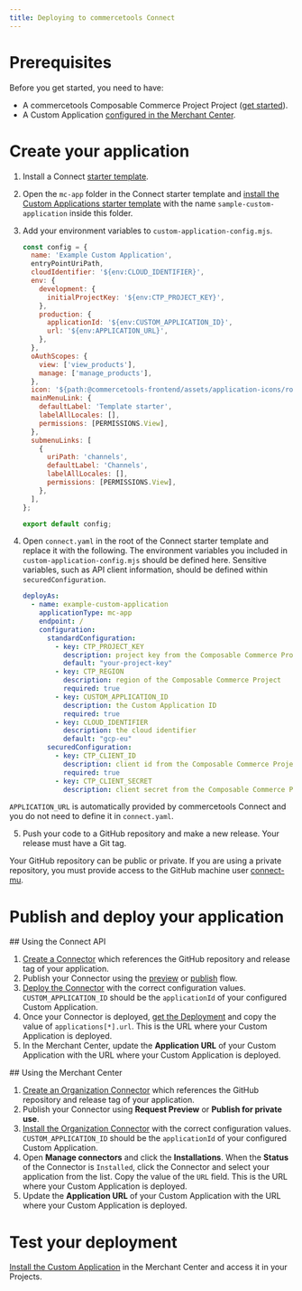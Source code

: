 ```yaml
---
title: Deploying to commercetools Connect
---
```


# Prerequisites

Before you get started, you need to have:

- A commercetools Composable Commerce Project Project ([get started](https://docs.commercetools.com/getting-started)).
- A Custom Application [configured in the Merchant Center](https://docs.commercetools.com/merchant-center/managing-custom-applications).

# Create your application

1. Install a Connect [starter template](https://docs.commercetools.com/connect/development#install-a-starter-template).
2. Open the `mc-app` folder in the Connect starter template and [install the Custom Applications starter template](/getting-started#installing-a-starter-template) with the name `sample-custom-application` inside this folder.
3. Add your environment variables to `custom-application-config.mjs`.

    ```js title="custom-application-config.mjs" highlightLines="5-13"
    const config = {
      name: 'Example Custom Application',
      entryPointUriPath,
      cloudIdentifier: '${env:CLOUD_IDENTIFIER}',
      env: {
        development: {
          initialProjectKey: '${env:CTP_PROJECT_KEY}',
        },
        production: {
          applicationId: '${env:CUSTOM_APPLICATION_ID}',
          url: '${env:APPLICATION_URL}',
        },
      },
      oAuthScopes: {
        view: ['view_products'],
        manage: ['manage_products'],
      },
      icon: '${path:@commercetools-frontend/assets/application-icons/rocket.svg}',
      mainMenuLink: {
        defaultLabel: 'Template starter',
        labelAllLocales: [],
        permissions: [PERMISSIONS.View],
      },
      submenuLinks: [
        {
          uriPath: 'channels',
          defaultLabel: 'Channels',
          labelAllLocales: [],
          permissions: [PERMISSIONS.View],
        },
      ],
    };

    export default config;
    ```

4. Open `connect.yaml` in the root of the Connect starter template and replace it with the following. The environment variables you included in `custom-application-config.mjs` should be defined here. Sensitive variables, such as API client information, should be defined within `securedConfiguration`.

      ```yml
      deployAs:
        - name: example-custom-application
          applicationType: mc-app
          endpoint: /
          configuration:
            standardConfiguration:
              - key: CTP_PROJECT_KEY
                description: project key from the Composable Commerce Project
                default: "your-project-key"
              - key: CTP_REGION
                description: region of the Composable Commerce Project
                required: true
              - key: CUSTOM_APPLICATION_ID
                description: the Custom Application ID
                required: true
              - key: CLOUD_IDENTIFIER
                description: the cloud identifier
                default: "gcp-eu"
            securedConfiguration:
              - key: CTP_CLIENT_ID
                description: client id from the Composable Commerce Project
                required: true
              - key: CTP_CLIENT_SECRET
                description: client secret from the Composable Commerce Project
      ```

<Info>

`APPLICATION_URL` is automatically provided by commercetools Connect and you do not need to define it in `connect.yaml`.

</Info>

5. Push your code to a GitHub repository and make a new release. Your release must have a Git tag.

<Info>

Your GitHub repository can be public or private. If you are using a private repository, you must provide access to the GitHub machine user [connect-mu](https://github.com/connect-mu).

</Info>

# Publish and deploy your application

## Using the Connect API

1. [Create a Connector](https://docs.commercetools.com/connect/getting-started#create-a-connector) which references the GitHub repository and release tag of your application.
2. Publish your Connector using the [preview](https://docs.commercetools.com/connect/getting-started#request-previewable-status-for-connectorstaged) or [publish](https://docs.commercetools.com/connect/getting-started#publish-for-private-use) flow.
3. [Deploy the Connector](https://docs.commercetools.com/connect/getting-started#deploy-a-connector) with the correct configuration values. `CUSTOM_APPLICATION_ID` should be the `applicationId` of your configured Custom Application.
4. Once your Connector is deployed, [get the Deployment](https://docs.commercetools.com/connect/deployments#get-deployment) and copy the value of `applications[*].url`. This is the URL where your Custom Application is deployed.
6. In the Merchant Center, update the **Application URL** of your Custom Application with the URL where your Custom Application is deployed.

## Using the Merchant Center

1. [Create an Organization Connector](https://docs.commercetools.com/merchant-center/connect#create-an-organization-connector) which references the GitHub repository and release tag of your application.
2. Publish your Connector using **Request Preview** or **Publish for private use**.
3. [Install the Organization Connector](https://docs.commercetools.com/merchant-center/connect#install-an-organization-connector) with the correct configuration values. `CUSTOM_APPLICATION_ID` should be the `applicationId` of your configured Custom Application.
4. Open **Manage connectors** and click the **Installations**. When the **Status** of the Connector is `Installed`, click the Connector and select your application from the list. Copy the value of the `URL` field. This is the URL where your Custom Application is deployed.
6. Update the **Application URL** of your Custom Application with the URL where your Custom Application is deployed.

# Test your deployment

[Install the Custom Application](https://docs.commercetools.com/merchant-center/managing-custom-applications#installing-a-custom-application) in the Merchant Center and access it in your Projects.

